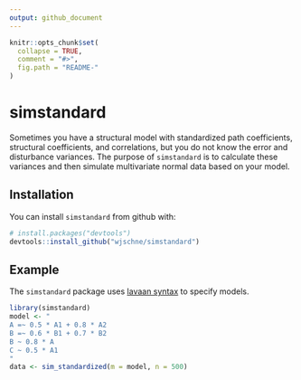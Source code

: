 ```yaml
---
output: github_document
---
```


<!-- README.md is generated from README.Rmd. Please edit that file -->

```r
knitr::opts_chunk$set(
  collapse = TRUE,
  comment = "#>",
  fig.path = "README-"
)
```

# simstandard

Sometimes you have a structural model with standardized path coefficients, structural coefficients, and correlations, but you do not know the error and disturbance variances. The purpose of `simstandard` is to calculate these variances and then simulate multivariate normal data based on your model.

## Installation

You can install `simstandard` from github with:

```r
# install.packages("devtools")
devtools::install_github("wjschne/simstandard")
```

## Example

The `simstandard` package uses [lavaan syntax](http://lavaan.ugent.be/tutorial/syntax1.html) to specify models.

```r
library(simstandard)
model <- "
A =~ 0.5 * A1 + 0.8 * A2
B =~ 0.6 * B1 + 0.7 * B2
B ~ 0.8 * A
C ~ 0.5 * A1
"
data <- sim_standardized(m = model, n = 500)
```
